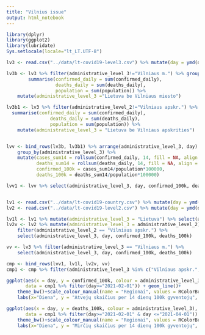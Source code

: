 ```yaml
---
title: "Vilnius issue"
output: html_notebook
---
```


```r
library(dplyr)
library(ggplot2)
library(lubridate)
Sys.setlocale(locale="lt_LT.UTF-8")
```

```r
lv3 <- read.csv("../data/lt-covid19-level3.csv") %>% mutate(day = ymd(day))

lv3b <- lv3 %>% filter(administrative_level_3!="Vilniaus m.") %>% group_by(day) %>%
        summarise(confirmed_daily = sum(confirmed_daily),
                  deaths_daily = sum(deaths_daily),
                  population = sum(population)) %>%
    mutate(administrative_level_3 ="Lietuva be Vilniaus miesto")

lv3b1 <- lv3 %>% filter(administrative_level_2!="Vilniaus apskr.") %>% group_by(day) %>%
  summarise(confirmed_daily = sum(confirmed_daily),
                deaths_daily = sum(deaths_daily),
                population = sum(population)) %>%
    mutate(administrative_level_3 = "Lietuva be Vilniaus apskrities")


lvv <- bind_rows(lv3b, lv3b1) %>% arrange(administrative_level_3, day) %>%
    group_by(administrative_level_3) %>%
    mutate(cases_sum14 = rollsum(confirmed_daily, 14, fill = NA, align = "right"),
           deaths_sum14 = rollsum(deaths_daily, 14, fill = NA, align = "right"),
           confirmed_100k = cases_sum14/population*100000,
           deaths_100k = deaths_sum14/population*100000)

lvv1 <- lvv %>% select(administrative_level_3, day, confirmed_100k, deaths_100k)


lv1 <- read.csv("../data/lt-covid19-country.csv") %>% mutate(day = ymd(day))
lv2 <- read.csv("../data/lt-covid19-level2.csv") %>% mutate(day = ymd(day))

lv1l <- lv1 %>% mutate(administrative_level_3 = "Lietuva") %>% select(administrative_level_3, day, confirmed_100k, deaths_100k)
lv2v <- lv2 %>% mutate(administrative_level_3 = administrative_level_2) %>%
    filter(administrative_level_2 == "Vilniaus apskr.") %>%
    select(administrative_level_3, day, confirmed_100k, deaths_100k)

vv <- lv3 %>% filter(administrative_level_3 == "Vilniaus m.") %>%
    select(administrative_level_3, day, confirmed_100k, deaths_100k)

cmp <- bind_rows(lvv1, lv1l, lv2v, vv)
cmp1 <- cmp %>% filter(administrative_level_3 %in% c("Vilniaus apskr.", "Lietuva", "Lietuva be Vilniaus apskrities"))

```

```r
ggplot(aes(x = day, y = confirmed_100k, colour = administrative_level_3),
       data = cmp1 %>% filter(day>="2021-02-01")) + geom_line()+
    theme_bw()+scale_colour_manual(name = "Regionai", values = RColorBrewer::brewer.pal(3, "Set1")[c(2,3,1)]) +
    labs(x="Diena", y = "Atvejų skaičius per 14 dienų 100k gyventojų", title = "Atvejų skaičius per 14 dienų 100k gyventojų")
```


```r
ggplot(aes(x = day, y = deaths_100k, colour = administrative_level_3),
       data = cmp1 %>% filter(day>="2021-02-01" & day <="2021-04-01")) + geom_line()+
    theme_bw()+scale_colour_manual(name = "Regionai", values = RColorBrewer::brewer.pal(3, "Set1")[c(2,3,1)]) +
    labs(x="Diena", y = "Mirčių skaičius per 14 dienų 100k gyventojų", title = "Mirčių skaičius per 14 dienų 100k gyventojų")

```